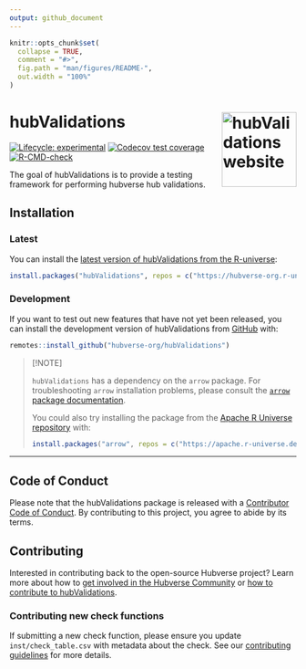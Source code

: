 ```yaml
---
output: github_document
---
```


<!-- README.md is generated from README.Rmd. Please edit that file -->

```r
knitr::opts_chunk$set(
  collapse = TRUE,
  comment = "#>",
  fig.path = "man/figures/README-",
  out.width = "100%"
)
```

# hubValidations <a href="https://hubverse-org.github.io/hubValidations/"><img src="man/figures/logo.png" align="right" height="131" alt="hubValidations website" /></a>

<!-- badges: start -->

[![Lifecycle: experimental](https://img.shields.io/badge/lifecycle-experimental-orange.svg)](https://lifecycle.r-lib.org/articles/stages.html#experimental)
[![Codecov test coverage](https://codecov.io/gh/hubverse-org/hubValidations/branch/main/graph/badge.svg)](https://app.codecov.io/gh/hubverse-org/hubValidations?branch=main)
[![R-CMD-check](https://github.com/hubverse-org/hubValidations/actions/workflows/R-CMD-check.yaml/badge.svg)](https://github.com/hubverse-org/hubValidations/actions/workflows/R-CMD-check.yaml)

<!-- badges: end -->

The goal of hubValidations is to provide a testing framework for performing hubverse hub validations.

## Installation

### Latest

You can install the [latest version of hubValidations from the R-universe](https://hubverse-org.r-universe.dev/hubAdmin):

```r
install.packages("hubValidations", repos = c("https://hubverse-org.r-universe.dev", "https://cloud.r-project.org"))
```

### Development

If you want to test out new features that have not yet been released, you can install the development version of hubValidations from [GitHub](https://github.com/) with:

```r
remotes::install_github("hubverse-org/hubValidations")
```

> [!NOTE]
> 
> `hubValidations` has a dependency on the `arrow` package. For troubleshooting `arrow` installation problems, please consult the [`arrow` package documentation](https://arrow.apache.org/docs/r/#installation).
> 
> You could also try installing the package from the [Apache R Universe repository](https://apache.r-universe.dev) with:
> 
> ```r
> install.packages("arrow", repos = c("https://apache.r-universe.dev", "https://cran.r-project.org"))
> ```

***

## Code of Conduct

Please note that the hubValidations package is released with a [Contributor Code of Conduct](.github/CODE_OF_CONDUCT.md). By contributing to this project, you agree to abide by its terms.

## Contributing

Interested in contributing back to the open-source Hubverse project?
Learn more about how to [get involved in the Hubverse Community](https://hubverse.io/en/latest/overview/contribute.html) or [how to contribute to hubValidations](.github/CONTRIBUTING.md).

### Contributing new check functions

If submitting a new check function, please ensure you update `inst/check_table.csv` with metadata about the check.
See our [contributing guidelines](.github/CONTRIBUTING.md) for more details.



